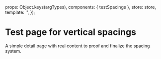 
<Meta of={TestSpacingsStories} />

  props: Object.keys(argTypes),
  components: { testSpacings },
  store: store,
  template: '<testSpacings />',
});

# Test page for vertical spacings

A simple detail page with real content to proof and finalize the spacing system.

<Canvas>
  <Story of={TestSpacingsStories.Example} />
</Canvas>
